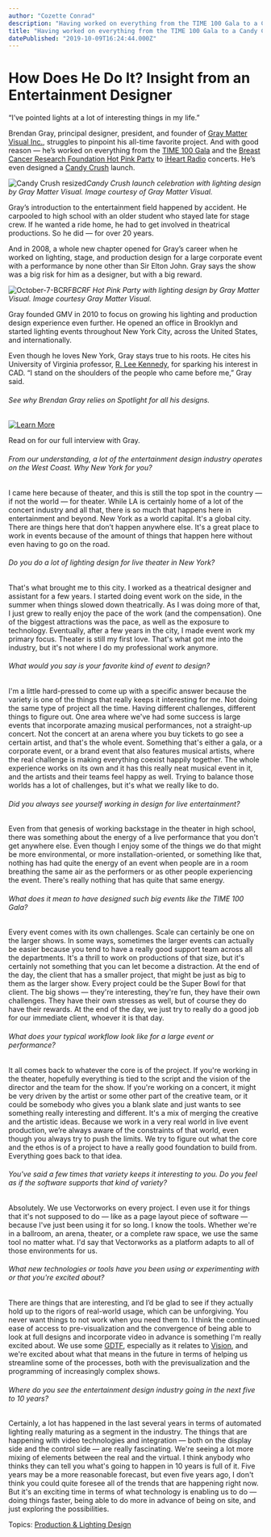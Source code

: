 ```yaml
---
author: "Cozette Conrad"
description: "Having worked on everything from the TIME 100 Gala to a Candy Crush launch, Brendan Gray brings stunning visuals to every event he designs."
title: "Having worked on everything from the TIME 100 Gala to a Candy Crush launch, Brendan Gray brings stunning visuals to every event he designs." 
datePublished: "2019-10-09T16:24:44.000Z"
---
```

# How Does He Do It? Insight from an Entertainment Designer

“I’ve pointed lights at a lot of interesting things in my life.”

Brendan Gray, principal designer, president, and founder of [Gray Matter Visual Inc.](https://www.graymattervisual.com/), struggles to pinpoint his all-time favorite project. And with good reason — he’s worked on everything from the [TIME 100 Gala](https://time.com/collection/100-most-influential-people-2019/gala/) and the [Breast Cancer Research Foundation Hot Pink Party](https://www.bcrf.org/events/nyc-hot-pink-party-0) to [iHeart Radio](https://www.iheart.com/) concerts. He’s even designed a [Candy Crush](https://king.com/game/candycrush) launch.

![Candy Crush resized](https://blog.vectorworks.net/hs-fs/hubfs/Blog%20Images/191009_Gray%20Matter%20Visual/Candy%20Crush%20resized.png?width=565&name=Candy%20Crush%20resized.png)_Candy Crush launch celebration_ _with lighting design by Gray Matter Visual. Image courtesy of Gray Matter Visual._

Gray’s introduction to the entertainment field happened by accident. He carpooled to high school with an older student who stayed late for stage crew. If he wanted a ride home, he had to get involved in theatrical productions. So he did — for over 20 years.

And in 2008, a whole new chapter opened for Gray’s career when he worked on lighting, stage, and production design for a large corporate event with a performance by none other than Sir Elton John. Gray says the show was a big risk for him as a designer, but with a big reward.

![October-7-BCRF](https://blog.vectorworks.net/hs-fs/hubfs/Blog%20Images/191009_Gray%20Matter%20Visual/October-7-BCRF.jpg?width=706&name=October-7-BCRF.jpg)_BCRF Hot Pink Party with lighting design by Gray Matter Visual. Image courtesy Gray Matter Visual._

Gray founded GMV in 2010 to focus on growing his lighting and production design experience even further. He opened an office in Brooklyn and started lighting events throughout New York City, across the United States, and internationally. 

Even though he loves New York, Gray stays true to his roots. He cites his University of Virginia professor, [R. Lee Kennedy](https://drama.virginia.edu/faculty/profile/rlk3p), for sparking his interest in CAD. “I stand on the shoulders of the people who came before me,” Gray said.

###### See why Brendan Gray relies on Spotlight for all his designs. 

[![Learn More](https://no-cache.hubspot.com/cta/default/3018241/0a32fcba-1d05-4166-ae41-525624a2a260.png)](https://cta-redirect.hubspot.com/cta/redirect/3018241/0a32fcba-1d05-4166-ae41-525624a2a260) 

Read on for our full interview with Gray.

###### From our understanding, a lot of the entertainment design industry operates on the West Coast. Why New York for you?

I came here because of theater, and this is still the top spot in the country — if not the world — for theater. While LA is certainly home of a lot of the concert industry and all that, there is so much that happens here in entertainment and beyond. New York as a world capital. It's a global city. There are things here that don’t happen anywhere else. It's a great place to work in events because of the amount of things that happen here without even having to go on the road.

###### Do you do a lot of lighting design for live theater in New York?

That's what brought me to this city. I worked as a theatrical designer and assistant for a few years. I started doing event work on the side, in the summer when things slowed down theatrically. As I was doing more of that, I just grew to really enjoy the pace of the work (and the compensation). One of the biggest attractions was the pace, as well as the exposure to technology. Eventually, after a few years in the city, I made event work my primary focus. Theater is still my first love. That's what got me into the industry, but it's not where I do my professional work anymore.

###### What would you say is your favorite kind of event to design?

I'm a little hard-pressed to come up with a specific answer because the variety is one of the things that really keeps it interesting for me. Not doing the same type of project all the time. Having different challenges, different things to figure out. One area where we've had some success is large events that incorporate amazing musical performances, not a straight-up concert. Not the concert at an arena where you buy tickets to go see a certain artist, and that's the whole event. Something that's either a gala, or a corporate event, or a brand event that also features musical artists, where the real challenge is making everything coexist happily together. The whole experience works on its own and it has this really neat musical event in it, and the artists and their teams feel happy as well. Trying to balance those worlds has a lot of challenges, but it's what we really like to do.

###### Did you always see yourself working in design for live entertainment?

Even from that genesis of working backstage in the theater in high school, there was something about the energy of a live performance that you don't get anywhere else. Even though I enjoy some of the things we do that might be more environmental, or more installation-oriented, or something like that, nothing has had quite the energy of an event when people are in a room breathing the same air as the performers or as other people experiencing the event. There's really nothing that has quite that same energy.

###### What does it mean to have designed such big events like the TIME 100 Gala?

Every event comes with its own challenges. Scale can certainly be one on the larger shows. In some ways, sometimes the larger events can actually be easier because you tend to have a really good support team across all the departments. It's a thrill to work on productions of that size, but it's certainly not something that you can let become a distraction. At the end of the day, the client that has a smaller project, that might be just as big to them as the larger show. Every project could be the Super Bowl for that client. The big shows — they're interesting, they're fun, they have their own challenges. They have their own stresses as well, but of course they do have their rewards. At the end of the day, we just try to really do a good job for our immediate client, whoever it is that day.

###### What does your typical workflow look like for a large event or performance? 

It all comes back to whatever the core is of the project. If you're working in the theater, hopefully everything is tied to the script and the vision of the director and the team for the show. If you're working on a concert, it might be very driven by the artist or some other part of the creative team, or it could be somebody who gives you a blank slate and just wants to see something really interesting and different. It's a mix of merging the creative and the artistic ideas. Because we work in a very real world in live event production, we’re always aware of the constraints of that world, even though you always try to push the limits. We try to figure out what the core and the ethos is of a project to have a really good foundation to build from. Everything goes back to that idea.

###### You've said a few times that variety keeps it interesting to you. Do you feel as if the software supports that kind of variety?

Absolutely. We use Vectorworks on every project. I even use it for things that it's not supposed to do — like as a page layout piece of software — because I've just been using it for so long. I know the tools. Whether we're in a ballroom, an arena, theater, or a complete raw space, we use the same tool no matter what. I'd say that Vectorworks as a platform adapts to all of those environments for us.

###### What new technologies or tools have you been using or experimenting with or that you're excited about?

There are things that are interesting, and I’d be glad to see if they actually hold up to the rigors of real-world usage, which can be unforgiving. You never want things to not work when you need them to. I think the continued ease of access to pre-visualization and the convergence of being able to look at full designs and incorporate video in advance is something I'm really excited about. We use some [GDTF](https://gdtf-share.com/), especially as it relates to [Vision](https://www.vectorworks.net/en-US/vision?utm%5Fcampaign=blog&utm%5Fmedium=planetvectorworks&utm%5Fsource=intext&utm%5Fcontent=gmv100919), and we're excited about what that means in the future in terms of helping us streamline some of the processes, both with the previsualization and the programming of increasingly complex shows.

###### Where do you see the entertainment design industry going in the next five to 10 years?

Certainly, a lot has happened in the last several years in terms of automated lighting really maturing as a segment in the industry. The things that are happening with video technologies and integration — both on the display side and the control side — are really fascinating. We're seeing a lot more mixing of elements between the real and the virtual. I think anybody who thinks they can tell you what's going to happen in 10 years is full of it. Five years may be a more reasonable forecast, but even five years ago, I don't think you could quite foresee all of the trends that are happening right now. But it's an exciting time in terms of what technology is enabling us to do — doing things faster, being able to do more in advance of being on site, and just exploring the possibilities.

 Topics: [Production & Lighting Design](https://blog.vectorworks.net/topic/production-lighting-design) 

 